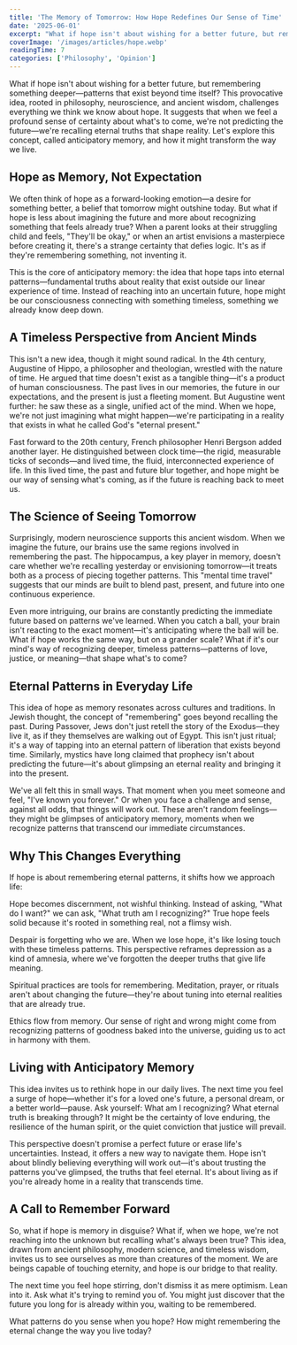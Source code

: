 ```yaml
---
title: 'The Memory of Tomorrow: How Hope Redefines Our Sense of Time'
date: '2025-06-01'
excerpt: "What if hope isn't about wishing for a better future, but remembering something deeper—patterns that exist beyond time itself?"
coverImage: '/images/articles/hope.webp'
readingTime: 7
categories: ['Philosophy', 'Opinion']
---
```


What if hope isn't about wishing for a better future, but remembering something deeper—patterns that exist beyond time itself? This provocative idea, rooted in philosophy, neuroscience, and ancient wisdom, challenges everything we think we know about hope. It suggests that when we feel a profound sense of certainty about what's to come, we're not predicting the future—we're recalling eternal truths that shape reality. Let's explore this concept, called anticipatory memory, and how it might transform the way we live.

## Hope as Memory, Not Expectation

We often think of hope as a forward-looking emotion—a desire for something better, a belief that tomorrow might outshine today. But what if hope is less about imagining the future and more about recognizing something that feels already true? When a parent looks at their struggling child and feels, "They'll be okay," or when an artist envisions a masterpiece before creating it, there's a strange certainty that defies logic. It's as if they're remembering something, not inventing it.

This is the core of anticipatory memory: the idea that hope taps into eternal patterns—fundamental truths about reality that exist outside our linear experience of time. Instead of reaching into an uncertain future, hope might be our consciousness connecting with something timeless, something we already know deep down.

## A Timeless Perspective from Ancient Minds

This isn't a new idea, though it might sound radical. In the 4th century, Augustine of Hippo, a philosopher and theologian, wrestled with the nature of time. He argued that time doesn't exist as a tangible thing—it's a product of human consciousness. The past lives in our memories, the future in our expectations, and the present is just a fleeting moment. But Augustine went further: he saw these as a single, unified act of the mind. When we hope, we're not just imagining what might happen—we're participating in a reality that exists in what he called God's "eternal present."

Fast forward to the 20th century, French philosopher Henri Bergson added another layer. He distinguished between clock time—the rigid, measurable ticks of seconds—and lived time, the fluid, interconnected experience of life. In this lived time, the past and future blur together, and hope might be our way of sensing what's coming, as if the future is reaching back to meet us.

## The Science of Seeing Tomorrow

Surprisingly, modern neuroscience supports this ancient wisdom. When we imagine the future, our brains use the same regions involved in remembering the past. The hippocampus, a key player in memory, doesn't care whether we're recalling yesterday or envisioning tomorrow—it treats both as a process of piecing together patterns. This "mental time travel" suggests that our minds are built to blend past, present, and future into one continuous experience.

Even more intriguing, our brains are constantly predicting the immediate future based on patterns we've learned. When you catch a ball, your brain isn't reacting to the exact moment—it's anticipating where the ball will be. What if hope works the same way, but on a grander scale? What if it's our mind's way of recognizing deeper, timeless patterns—patterns of love, justice, or meaning—that shape what's to come?

## Eternal Patterns in Everyday Life

This idea of hope as memory resonates across cultures and traditions. In Jewish thought, the concept of "remembering" goes beyond recalling the past. During Passover, Jews don't just retell the story of the Exodus—they live it, as if they themselves are walking out of Egypt. This isn't just ritual; it's a way of tapping into an eternal pattern of liberation that exists beyond time. Similarly, mystics have long claimed that prophecy isn't about predicting the future—it's about glimpsing an eternal reality and bringing it into the present.

We've all felt this in small ways. That moment when you meet someone and feel, "I've known you forever." Or when you face a challenge and sense, against all odds, that things will work out. These aren't random feelings—they might be glimpses of anticipatory memory, moments when we recognize patterns that transcend our immediate circumstances.

## Why This Changes Everything

If hope is about remembering eternal patterns, it shifts how we approach life:

Hope becomes discernment, not wishful thinking. Instead of asking, "What do I want?" we can ask, "What truth am I recognizing?" True hope feels solid because it's rooted in something real, not a flimsy wish.

Despair is forgetting who we are. When we lose hope, it's like losing touch with these timeless patterns. This perspective reframes depression as a kind of amnesia, where we've forgotten the deeper truths that give life meaning.

Spiritual practices are tools for remembering. Meditation, prayer, or rituals aren't about changing the future—they're about tuning into eternal realities that are already true.

Ethics flow from memory. Our sense of right and wrong might come from recognizing patterns of goodness baked into the universe, guiding us to act in harmony with them.

## Living with Anticipatory Memory

This idea invites us to rethink hope in our daily lives. The next time you feel a surge of hope—whether it's for a loved one's future, a personal dream, or a better world—pause. Ask yourself: What am I recognizing? What eternal truth is breaking through? It might be the certainty of love enduring, the resilience of the human spirit, or the quiet conviction that justice will prevail.

This perspective doesn't promise a perfect future or erase life's uncertainties. Instead, it offers a new way to navigate them. Hope isn't about blindly believing everything will work out—it's about trusting the patterns you've glimpsed, the truths that feel eternal. It's about living as if you're already home in a reality that transcends time.

## A Call to Remember Forward

So, what if hope is memory in disguise? What if, when we hope, we're not reaching into the unknown but recalling what's always been true? This idea, drawn from ancient philosophy, modern science, and timeless wisdom, invites us to see ourselves as more than creatures of the moment. We are beings capable of touching eternity, and hope is our bridge to that reality.

The next time you feel hope stirring, don't dismiss it as mere optimism. Lean into it. Ask what it's trying to remind you of. You might just discover that the future you long for is already within you, waiting to be remembered.

What patterns do you sense when you hope? How might remembering the eternal change the way you live today?

